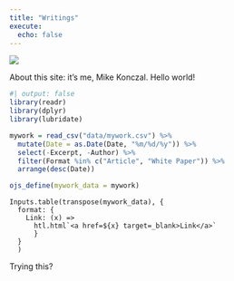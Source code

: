 ```yaml
---
title: "Writings"
execute:
  echo: false
---
```


::: column-screen-inset
![](images/image-230407671.png)

About this site: it's me, Mike Konczal. Hello world!

```r
#| output: false
library(readr)
library(dplyr)
library(lubridate)

mywork = read_csv("data/mywork.csv") %>%
  mutate(Date = as.Date(Date, "%m/%d/%y")) %>%
  select(-Excerpt, -Author) %>%
  filter(Format %in% c("Article", "White Paper")) %>%
  arrange(desc(Date))

ojs_define(mywork_data = mywork)
```

```ojs
Inputs.table(transpose(mywork_data), {
  format: {
    Link: (x) =>
      htl.html`<a href=${x} target=_blank>Link</a>`
      }
  }
  )
```

Trying this?
:::
